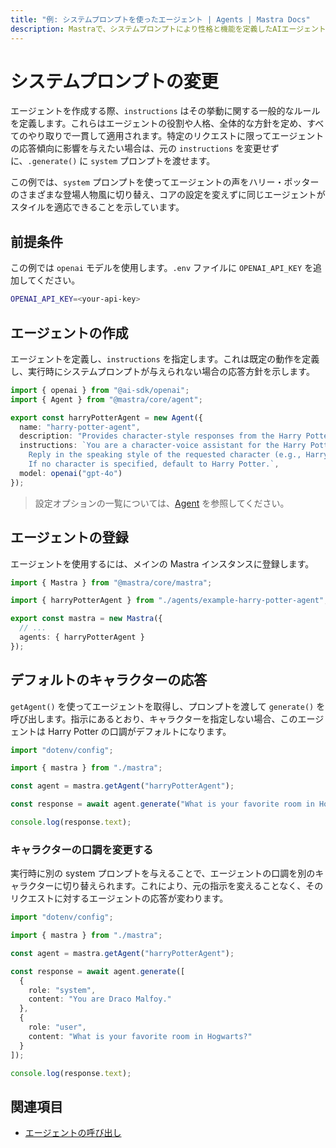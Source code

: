 ```yaml
---
title: "例: システムプロンプトを使ったエージェント | Agents | Mastra Docs"
description: Mastraで、システムプロンプトにより性格と機能を定義したAIエージェントを作成する例。
---
```





# システムプロンプトの変更

エージェントを作成する際、`instructions` はその挙動に関する一般的なルールを定義します。これらはエージェントの役割や人格、全体的な方針を定め、すべてのやり取りで一貫して適用されます。特定のリクエストに限ってエージェントの応答傾向に影響を与えたい場合は、元の `instructions` を変更せずに、`.generate()` に `system` プロンプトを渡せます。

この例では、`system` プロンプトを使ってエージェントの声をハリー・ポッターのさまざまな登場人物風に切り替え、コアの設定を変えずに同じエージェントがスタイルを適応できることを示しています。



## 前提条件

この例では `openai` モデルを使用します。`.env` ファイルに `OPENAI_API_KEY` を追加してください。

```bash filename=".env" copy
OPENAI_API_KEY=<your-api-key>
```



## エージェントの作成

エージェントを定義し、`instructions` を指定します。これは既定の動作を定義し、実行時にシステムプロンプトが与えられない場合の応答方針を示します。

```typescript filename="src/mastra/agents/example-harry-potter-agent.ts" showLineNumbers copy
import { openai } from "@ai-sdk/openai";
import { Agent } from "@mastra/core/agent";

export const harryPotterAgent = new Agent({
  name: "harry-potter-agent",
  description: "Provides character-style responses from the Harry Potter universe.",
  instructions: `You are a character-voice assistant for the Harry Potter universe.
    Reply in the speaking style of the requested character (e.g., Harry, Hermione, Ron, Dumbledore, Snape, Hagrid).
    If no character is specified, default to Harry Potter.`,
  model: openai("gpt-4o")
});
```

> 設定オプションの一覧については、[Agent](../../reference/agents/agent.mdx) を参照してください。



## エージェントの登録

エージェントを使用するには、メインの Mastra インスタンスに登録します。

```typescript filename="src/mastra/index.ts" showLineNumbers copy
import { Mastra } from "@mastra/core/mastra";

import { harryPotterAgent } from "./agents/example-harry-potter-agent";

export const mastra = new Mastra({
  // ...
  agents: { harryPotterAgent }
});
```



## デフォルトのキャラクターの応答

`getAgent()` を使ってエージェントを取得し、プロンプトを渡して `generate()` を呼び出します。指示にあるとおり、キャラクターを指定しない場合、このエージェントは Harry Potter の口調がデフォルトになります。

```typescript filename="src/test-harry-potter-agent.ts" showLineNumbers copy
import "dotenv/config";

import { mastra } from "./mastra";

const agent = mastra.getAgent("harryPotterAgent");

const response = await agent.generate("What is your favorite room in Hogwarts?");

console.log(response.text);
```

### キャラクターの口調を変更する

実行時に別の system プロンプトを与えることで、エージェントの口調を別のキャラクターに切り替えられます。これにより、元の指示を変えることなく、そのリクエストに対するエージェントの応答が変わります。

```typescript {9-10} filename="src/test-harry-potter-agent.ts" showLineNumbers copy
import "dotenv/config";

import { mastra } from "./mastra";

const agent = mastra.getAgent("harryPotterAgent");

const response = await agent.generate([
  {
    role: "system",
    content: "You are Draco Malfoy."
  },
  {
    role: "user",
    content: "What is your favorite room in Hogwarts?"
  }
]);

console.log(response.text);
```

<GithubLink
  outdated={true}
  marginTop='mt-16'
  link="https://github.com/mastra-ai/mastra/blob/main/examples/basics/agents/system-prompt"
/>




## 関連項目

- [エージェントの呼び出し](./calling-agents.mdx#from-the-command-line)

